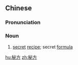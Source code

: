 {{also|祕方}}
==Chinese==
{{zh-forms|t2=祕方}}

===Pronunciation===
{{zh-pron
|m=mìfāng,er=y
|c=bei3 fong1
|mn=pì-hng
|cat=n
}}

===Noun===
{{zh-noun}}

# [[secret]] [[recipe]]; secret [[formula]]

[[hu:秘方]]
[[zh:秘方]]